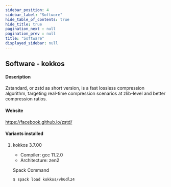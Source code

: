 ```yaml
---
sidebar_position: 4
sidebar_label: "Software"
hide_table_of_contents: true
hide_title: true
pagination_next : null
pagination_prev : null
title: "Software"
displayed_sidebar: null
---
```


## Software - kokkos


#### Description
Zstandard, or zstd as short version, is a fast lossless compression algorithm, targeting real-time compression scenarios at zlib-level and better compression ratios.

#### Website
https://facebook.github.io/zstd/

#### Variants installed

1. kokkos 3.7.00

    - Compiler: gcc 11.2.0
    - Architecture: zen2

    Spack Command
    ```bash
    $ spack load kokkos/vh6dl24
    ```
